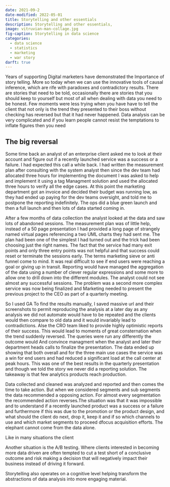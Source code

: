 ```yaml
---
date: 2021-09-2
date-modified: 2022-05-01
title: Storytelling and other essentials
description: Storytelling and other essentials,
image: vitruvian-man-collage.jpg
fig-caption: Storytelling in data science
categories:
  - data science
  - statistics
  - marketing
  - war story
darft: true
---
```


Years of supporting Digital marketers have demonstrated the Importance of story telling. More so today when we can use the innovative tools of causal inference, which are rife with paradoxes and contradictory results. There are stories that need to be told, occasionally there are stories that you should keep to yourself but most of all when dealing with data you need to be honest.
Few moments were less trying when you have have to tell the client that not only is the trend they presented to their boss without checking has reversed but that it had never happened.
Data analysis can be very complicated and if you learn people cannot resist the temptations to inflate figures then you need

## The big reversal

Some time back an analyst of an enterprise client asked me to look at their account and figure out if a recently launched service was a success or a failure. I had expected this call a while back.
I had written the measurement plan after consulting with the system analyst then since the dev team had allocated three hours for implementing the document I was asked to help and implement it using a tag Managment solution and used the allocated three hours to verify all the edge cases. At this point the marketing department got an invoice and decided their budget was running low, as they had ended up paying for the dev teams oversight, and told me to postpone the reporting indefinitely. The ops did a blue green launch and then a full launch and then lots of data started coming in.

After  a few months of data collection the analyst looked at the data and saw lots of abandoned sessions. The measurement plan was of little help, instead of a 50 page presentation I had provided a long page of strangely named virtual pages referencing a two UML charts they had sent me. The plan had been one of the simplest I had turned out and the trick had been choosing just the right names. The fact that the service had many exit points and only three entry points was not helpful and that success could reset or terminate the sessions early. The terms marketing sieve or anti funnel come to mind. It was real difficult to see if end users were reaching a goal or giving up in transit. Reporting would have managed the aggregation of the data using a number of clever regular expressions and some more to allow one to drill down into the different modules. The analyst could not see almost any successful  sessions. The problem was a second more complex service was now being finalized and Marketing needed to present the previous project to the CEO as part of a quarterly meeting.

So I used GA To find the results manually, I saved massive url and their screenshots to permit reproducing the analysis at a later day as any analysis we did not automate would have to be repeated and the clients would then compare to old data and it would invariably lead to contradictions. Alse the CRO team liked to provide highly optimistic reports of their success. This would lead to moments of great consternation when the trend suddenly reversed. The queries were run any differently the outcome would And convince managment when the analyst and later their department heads calls to finalize the presentation. The data ended up showing that both overall and for the three main use cases the service was a win for end users and had reduced a significant load at the call center at peak hours. This was one of the best results in the quarterly presentation and though we told the story we never did a reporting solution. The takeaway is that few analytics products reach production.

Data collected and cleaned was analyzed and reported and then comes the time to take action. But when we considered segments and sub segments the data recommended a opposing action. For almost every segmentation the recommended action reverses.The situation was that it was impossible and to understand if a recently launched product was a success or a failure and furthermore if this was due to the promotion or the product design, and what should the client do next, drop it, keep it and if so which channels to use and which market segments to proceed dfocus acquisition efforts. The elephant cannot come from the data alone.

Like in many situations the client

Another situation is the A/B testing. Where clients interested in becoming more data driven are often tempted to cut a test short of a conclusive outcome and risk making a decision that will negatively impact their business instead of driving it forward.

Storytelling also operates on a cognitive level helping transform the abstractions of data analysis into more engaging material.